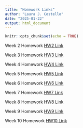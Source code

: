 ```yaml
---
title: "Homework Links"
author: "Laura J. Costello"
date: "2025-01-22"
output: html_document
---
```


```r
knitr::opts_chunk$set(echo = TRUE)
```

Week 2 Homework [HW2 Link](HW1.html) 

Week 3 Homework [HW3 Link](Homework_3.html)

Week 4 Homework [HW4 Link](Homework_4.html)

Week 5 Homework [HW5 Link](Homework_5.html)

Week 6 Homework [HW6 Link](Homework_6.html)

Week 7 Homework [HW7 Link](Homework_7.html)

Week 8 Homework [HW8 Link](Homework_8.html)

Week 9 Homework [HW9 Link](Homework_9.html)

Week 10 Homework [HW10 Link](Homework_10.html)
